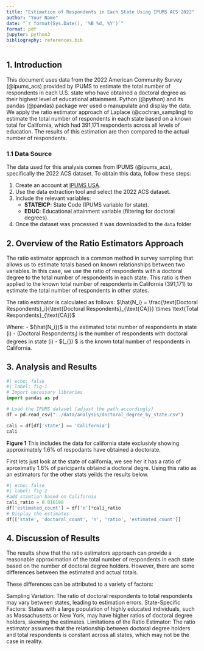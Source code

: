 ```yaml
---
title: "Estimation of Respondents in Each State Using IPUMS ACS 2022"
author: "Your Name"
date: "`r format(Sys.Date(), '%B %d, %Y')`"
format: pdf
jupyter: python3
bibliography: references.bib
---
```


## 1. Introduction

This document uses data from the 2022 American Community Survey (@ipums_acs) provided by IPUMS to estimate the total number of respondents in each U.S. state who have obtained a doctoral degree as their highest level of educational attainment. Python (@python) and its pandas (@pandas) package wer used o manupulate and display the data. We apply the ratio estimator approach of Laplace (@cochran_sampling) to estimate the total number of respondents in each state based on a known total for California, which had 391,171 respondents across all levels of education. The results of this estimation are then compared to the actual number of respondents.

### 1.1 Data Source

The data used for this analysis comes from IPUMS (@ipums_acs), specifically the 2022 ACS dataset. To obtain this data, follow these steps:

1. Create an account at [IPUMS USA](https://usa.ipums.org/usa/).
2. Use the data extraction tool and select the 2022 ACS dataset.
3. Include the relevant variables:
   - **STATEICP**: State Code (IPUMS variable for state).
   - **EDUC**: Educational attainment variable (filtering for doctoral degrees).
4. Once the dataset was processed it was downloaded to the `data` folder

## 2. Overview of the Ratio Estimators Approach

The ratio estimator approach is a common method in survey sampling that allows us to estimate totals based on known relationships between two variables. In this case, we use the ratio of respondents with a doctoral degree to the total number of respondents in each state. This ratio is then applied to the known total number of respondents in California (391,171) to estimate the total number of respondents in other states.

The ratio estimator is calculated as follows:
 $\hat{N_i} = \frac{\text{Doctoral Respondents}_i}{\text{Doctoral Respondents}_{\text{CA}}} \times \text{Total Respondents}_{\text{CA}}$ 

Where:
- $(\hat{N_i})$ is the estimated total number of respondents in state (i)
- $(\text{Doctoral Respondents}_i)$ is the number of respondents with doctoral degrees in state (i)
- $(\text{Total Respondents}_{\text{CA}}) $ is the known total number of respondents in California.

## 3. Analysis and Results

```python
#| echo: false 
#| label: fig-1
# Import necessary libraries
import pandas as pd

# Load the IPUMS dataset (adjust the path accordingly)
df = pd.read_csv("../data/analysis/doctoral_degree_by_state.csv")

cali = df[df['state'] == 'California']
cali
```
**Figure 1** This includes the data for california state exclusivly showing approximately 1.6% of respodants have obtained a doctorate.

First lets just look at the state of california, we see her it has a ratio of aproximatly 1.6% of paricipants obtaind a doctoral degre. Using this ratio as an estimators for the other stats yeilds the results below.

```python
#| echo: false
#| label: fig-2
#add stimtion based on California
cali_ratio = 0.016198
df['estimated_count'] = df['n']*cali_ratio
# Display the estimates
df[['state', 'doctoral_count', 'n', 'ratio', 'estimated_count']]
```

## 4. Discussion of Results
The results show that the ratio estimators approach can provide a reasonable approximation of the total number of respondents in each state based on the number of doctoral degree holders. However, there are some differences between the estimated and actual totals.

These differences can be attributed to a variety of factors:

Sampling Variation: The ratio of doctoral respondents to total respondents may vary between states, leading to estimation errors.
State-Specific Factors: States with a large population of highly educated individuals, such as Massachusetts or New York, may have higher ratios of doctoral degree holders, skewing the estimates.
Limitations of the Ratio Estimator: The ratio estimator assumes that the relationship between doctoral degree holders and total respondents is constant across all states, which may not be the case in reality.

\newpage
